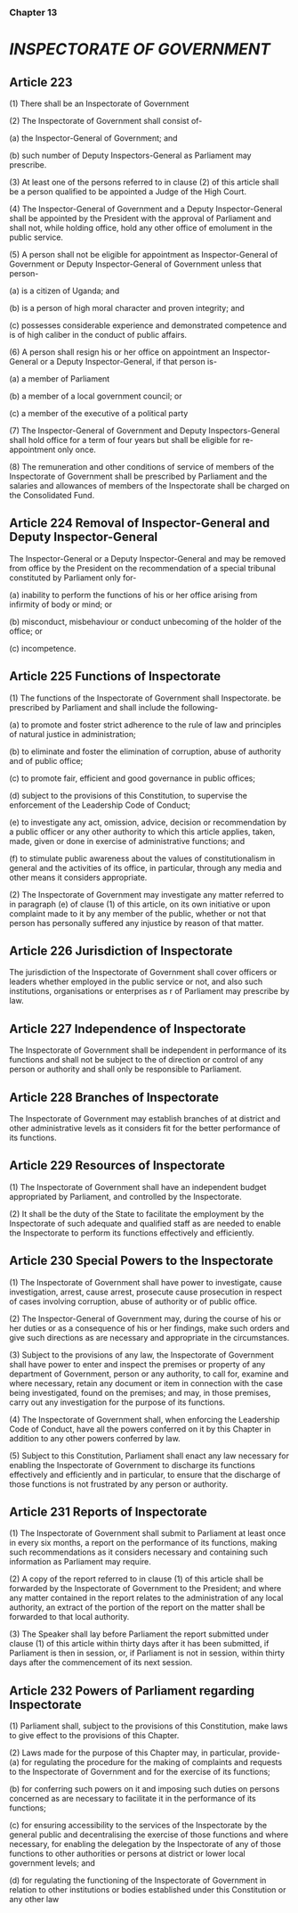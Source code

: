 ### Chapter 13
# *INSPECTORATE OF GOVERNMENT*

## Article 223
(1) There shall be an Inspectorate of Government

(2) The Inspectorate of Government shall consist of-

(a) the Inspector-General of Government; and

(b) such number of Deputy Inspectors-General as Parliament may prescribe.

(3) At least one of the persons referred to in clause (2) of this article shall be a person qualified to
be appointed a Judge of the High Court.

(4) The Inspector-General of Government and a Deputy Inspector-General shall be appointed by
the President with the approval of Parliament and shall not, while holding office, hold any other
office of emolument in the public service.

(5) A person shall not be eligible for appointment as Inspector-General of Government or Deputy
Inspector-General of Government unless that person-

(a) is a citizen of Uganda; and

(b) is a person of high moral character and proven integrity; and

(c) possesses considerable experience and demonstrated competence and is of high caliber in
the conduct of public affairs.

(6) A person shall resign his or her office on appointment an Inspector-General or a Deputy
Inspector-General, if that person is-

(a) a member of Parliament

(b) a member of a local government council; or

(c) a member of the executive of a political party

(7) The Inspector-General of Government and Deputy Inspectors-General shall hold office for a
term of four years but shall be eligible for re-appointment only once.

(8) The remuneration and other conditions of service of members of the Inspectorate of
Government shall be prescribed by Parliament and the salaries and allowances of members of
the Inspectorate shall be charged on the Consolidated Fund.

## Article 224 Removal of Inspector-General and Deputy Inspector-General
The Inspector-General or a Deputy Inspector-General and may be removed from office by the
President on the recommendation of a special tribunal constituted by Parliament only for-

(a) inability to perform the functions of his or her office arising from infirmity of body or mind; or

(b) misconduct, misbehaviour or conduct unbecoming of the holder of the office; or

(c) incompetence.

## Article 225 Functions of Inspectorate
(1) The functions of the Inspectorate of Government shall Inspectorate. be prescribed by
Parliament and shall include the following-

(a) to promote and foster strict adherence to the rule of law and principles of natural justice in
administration;

(b) to eliminate and foster the elimination of corruption, abuse of authority and of public office;

(c) to promote fair, efficient and good governance in public offices;

(d) subject to the provisions of this Constitution, to supervise the enforcement of the Leadership
Code of Conduct;

(e) to investigate any act, omission, advice, decision or recommendation by a public officer or any
other authority to which this article applies, taken, made, given or done in exercise of
administrative functions; and

(f) to stimulate public awareness about the values of constitutionalism in general and the activities
of its office, in particular, through any media and other means it considers appropriate.

(2) The Inspectorate of Government may investigate any matter referred to in paragraph (e) of
clause (1) of this article, on its own initiative or upon complaint made to it by any member of the
public, whether or not that person has personally suffered any injustice by reason of that matter.

## Article 226 Jurisdiction of Inspectorate
The jurisdiction of the Inspectorate of Government shall cover officers or leaders whether
employed in the public service or not, and also such institutions, organisations or enterprises as r
of Parliament may prescribe by law.

## Article 227 Independence of Inspectorate
The Inspectorate of Government shall be independent in performance of its functions and shall
not be subject to the of direction or control of any person or authority and shall only be
responsible to Parliament.

## Article 228 Branches of Inspectorate
The Inspectorate of Government may establish branches of at district and other administrative
levels as it considers fit for the better performance of its functions.

## Article 229 Resources of Inspectorate
(1) The Inspectorate of Government shall have an independent budget appropriated by
Parliament, and controlled by the Inspectorate.

(2) It shall be the duty of the State to facilitate the employment by the Inspectorate of such
adequate and qualified staff as are needed to enable the Inspectorate to perform its functions
effectively and efficiently.

## Article 230 Special Powers to the Inspectorate
(1) The Inspectorate of Government shall have power to investigate, cause investigation, arrest,
cause arrest, prosecute cause prosecution in respect of cases involving corruption, abuse of
authority or of public office.

(2) The Inspector-General of Government may, during the course of his or her duties or as a
consequence of his or her findings, make such orders and give such directions as are necessary
and appropriate in the circumstances.

(3) Subject to the provisions of any law, the Inspectorate of Government shall have power to
enter and inspect the premises or property of any department of Government, person or any
authority, to call for, examine and where necessary, retain any document or item in connection
with the case being investigated, found on the premises; and may, in those premises, carry out
any investigation for the purpose of its functions.

(4) The Inspectorate of Government shall, when enforcing the Leadership Code of Conduct, have
all the powers conferred on it by this Chapter in addition to any other powers conferred by law.

(5) Subject to this Constitution, Parliament shall enact any law necessary for enabling the
Inspectorate of Government to discharge its functions effectively and efficiently and in particular,
to ensure that the discharge of those functions is not frustrated by any person or authority.

## Article 231 Reports of Inspectorate
(1) The Inspectorate of Government shall submit to Parliament at least once in every six months,
a report on the performance of its functions, making such recommendations as it considers
necessary and containing such information as Parliament may require.

(2) A copy of the report referred to in clause (1) of this article shall be forwarded by the
Inspectorate of Government to the President; and where any matter contained in the report
relates to the administration of any local authority, an extract of the portion of the report on the
matter shall be forwarded to that local authority.

(3) The Speaker shall lay before Parliament the report submitted under clause (1) of this article
within thirty days after it has been submitted, if Parliament is then in session, or, if Parliament is
not in session, within thirty days after the commencement of its next session.

## Article 232 Powers of Parliament regarding Inspectorate
(1) Parliament shall, subject to the provisions of this Constitution, make laws to give effect to the
provisions of this Chapter.

(2) Laws made for the purpose of this Chapter may, in particular, provide-
(a) for regulating the procedure for the making of complaints and requests to the Inspectorate of
Government and for the exercise of its functions;

(b) for conferring such powers on it and imposing such duties on persons concerned as are
necessary to facilitate it in the performance of its functions;

(c) for ensuring accessibility to the services of the Inspectorate by the general public and
decentralising the exercise of those functions and where necessary, for enabling the delegation
by the Inspectorate of any of those functions to other authorities or persons at district or lower
local government levels; and

(d) for regulating the functioning of the Inspectorate of Government in relation to other institutions
or bodies established under this Constitution or any other law